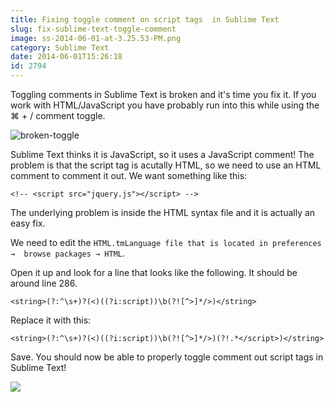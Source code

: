 ```yaml
---
title: Fixing toggle comment on script tags  in Sublime Text
slug: fix-sublime-text-toggle-comment
image: ss-2014-06-01-at-3.25.53-PM.png
category: Sublime Text
date: 2014-06-01T15:26:18
id: 2794
---
```


Toggling comments in Sublime Text is broken and it's time you fix it. If you work with HTML/JavaScript you have probably run into this while using the ⌘ + / comment toggle.

<img src="broken-toggle.gif" alt="broken-toggle" class="aligncenter size-medium wp-image-2797" />

Sublime Text thinks it is JavaScript, so it uses a JavaScript comment! The problem is that the script tag is acutally HTML, so we need to use an HTML comment to comment it out. We want something like this:

`<!-- <script src="jquery.js"></script> -->`

The underlying problem is inside the HTML syntax file and it is actually an easy fix.

We need to edit the `HTML.tmLanguage file that is located in preferences →  browse packages → HTML`.

Open it up and look for a line that looks like the following. It should be around line 286.

`<string>(?:^\s+)?(<)((?i:script))\b(?![^>]*/>)</string>`

Replace it with this:

`<string>(?:^\s+)?(<)((?i:script))\b(?![^>]*/>)(?!.*</script>)</string>`

Save. You should now be able to properly toggle comment out script tags in Sublime Text!

<a href="https://sublimetextbook.com/?utm_source=scripttoggle&utm_medium=banner&utm_campaign=product"><img src="facebook-share2.png" /></a>